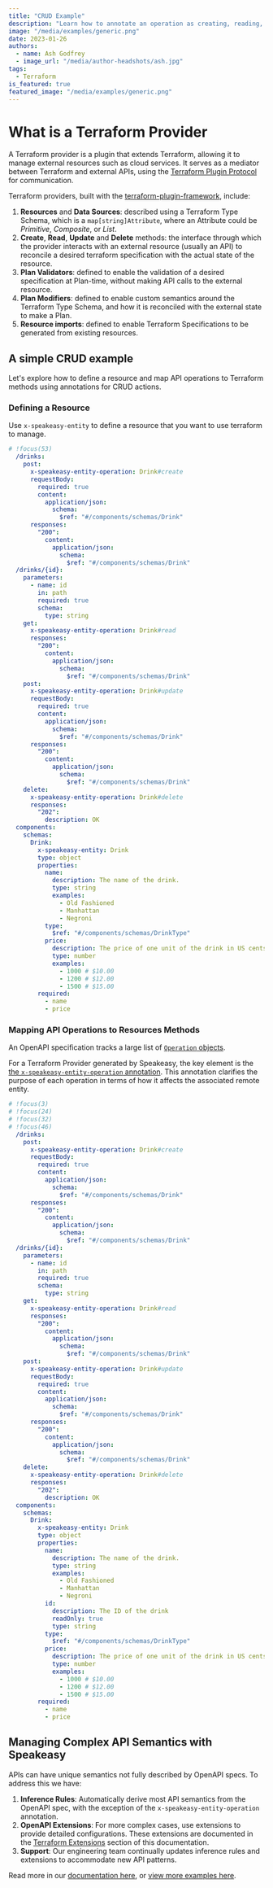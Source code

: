 ```yaml
---
title: "CRUD Example"
description: "Learn how to annotate an operation as creating, reading, updating or deleting a remote entity."
image: "/media/examples/generic.png"
date: 2023-01-26
authors:
  - name: Ash Godfrey
  - image_url: "/media/author-headshots/ash.jpg"
tags:
  - Terraform
is_featured: true
featured_image: "/media/examples/generic.png"
---
```


# What is a Terraform Provider

A Terraform provider is a plugin that extends Terraform, allowing it to manage external resources such as cloud services. It serves as a mediator between Terraform and external APIs, using the [Terraform Plugin Protocol](https://developer.hashicorp.com/terraform/plugin/terraform-plugin-protocol) for communication.

Terraform providers, built with the [terraform-plugin-framework](https://github.com/hashicorp/terraform-plugin-framework), include:

1. **Resources** and **Data Sources**: described using a Terraform Type Schema, which is a `map[string]Attribute`, where an Attribute could be _Primitive_, _Composite_, or _List_.
2. **Create**, **Read**, **Update** and **Delete** methods: the interface through which the provider interacts with an external resource (usually an API) to reconcile a desired terraform specification with the actual state of the resource.
3. **Plan Validators**: defined to enable the validation of a desired specification at Plan-time, without making API calls to the external resource.
4. **Plan Modifiers**: defined to enable custom semantics around the Terraform Type Schema, and how it is reconciled with the external state to make a Plan.
5. **Resource imports**: defined to enable Terraform Specifications to be generated from existing resources.

## A simple CRUD example

Let's explore how to define a resource and map API operations to Terraform methods using annotations for CRUD actions.

### Defining a Resource

Use `x-speakeasy-entity` to define a resource that you want to use terraform to manage.

```yaml openapi.yaml
# !focus(53)
  /drinks:
    post:
      x-speakeasy-entity-operation: Drink#create
      requestBody:
        required: true
        content:
          application/json:
            schema:
              $ref: "#/components/schemas/Drink"
      responses:
        "200":
          content:
            application/json:
              schema:
                $ref: "#/components/schemas/Drink"
  /drinks/{id}:
    parameters:
      - name: id
        in: path
        required: true
        schema:
          type: string
    get:
      x-speakeasy-entity-operation: Drink#read
      responses:
        "200":
          content:
            application/json:
              schema:
                $ref: "#/components/schemas/Drink"
    post:
      x-speakeasy-entity-operation: Drink#update
      requestBody:
        required: true
        content:
          application/json:
            schema:
              $ref: "#/components/schemas/Drink"
      responses:
        "200":
          content:
            application/json:
              schema:
                $ref: "#/components/schemas/Drink"
    delete:
      x-speakeasy-entity-operation: Drink#delete
      responses:
        "202":
          description: OK
  components:
    schemas:
      Drink:
        x-speakeasy-entity: Drink
        type: object
        properties:
          name:
            description: The name of the drink.
            type: string
            examples:
              - Old Fashioned
              - Manhattan
              - Negroni
          type:
            $ref: "#/components/schemas/DrinkType"
          price:
            description: The price of one unit of the drink in US cents.
            type: number
            examples:
              - 1000 # $10.00
              - 1200 # $12.00
              - 1500 # $15.00
        required:
          - name
          - price
```

### Mapping API Operations to Resources Methods

An OpenAPI specification tracks a large list of [`Operation` objects](https://github.com/OAI/OpenAPI-Specification/blob/main/versions/3.1.0.md#operationObject).

For a Terraform Provider generated by Speakeasy, the key element is the [the `x-speakeasy-entity-operation` annotation](/docs/terraform/extensions#the-x-speakeasy-entity-operation-annotation). This annotation clarifies the purpose of each operation in terms of how it affects the associated remote entity.

```yaml openapi.yaml
# !focus(3)
# !focus(24)
# !focus(32)
# !focus(46)
  /drinks:
    post:
      x-speakeasy-entity-operation: Drink#create
      requestBody:
        required: true
        content:
          application/json:
            schema:
              $ref: "#/components/schemas/Drink"
      responses:
        "200":
          content:
            application/json:
              schema:
                $ref: "#/components/schemas/Drink"
  /drinks/{id}:
    parameters:
      - name: id
        in: path
        required: true
        schema:
          type: string
    get:
      x-speakeasy-entity-operation: Drink#read
      responses:
        "200":
          content:
            application/json:
              schema:
                $ref: "#/components/schemas/Drink"
    post:
      x-speakeasy-entity-operation: Drink#update
      requestBody:
        required: true
        content:
          application/json:
            schema:
              $ref: "#/components/schemas/Drink"
      responses:
        "200":
          content:
            application/json:
              schema:
                $ref: "#/components/schemas/Drink"
    delete:
      x-speakeasy-entity-operation: Drink#delete
      responses:
        "202":
          description: OK
  components:
    schemas:
      Drink:
        x-speakeasy-entity: Drink
        type: object
        properties:
          name:
            description: The name of the drink.
            type: string
            examples:
              - Old Fashioned
              - Manhattan
              - Negroni
          id:
            description: The ID of the drink
            readOnly: true
            type: string
          type:
            $ref: "#/components/schemas/DrinkType"
          price:
            description: The price of one unit of the drink in US cents.
            type: number
            examples:
              - 1000 # $10.00
              - 1200 # $12.00
              - 1500 # $15.00
        required:
          - name
          - price
```

## Managing Complex API Semantics with Speakeasy

APIs can have unique semantics not fully described by OpenAPI specs. To address this we have:

1. **Inference Rules**: Automatically derive most API semantics from the OpenAPI spec, with the exception of the `x-speakeasy-entity-operation` annotation.
2. **OpenAPI Extensions**: For more complex cases, use extensions to provide detailed configurations. These extensions are documented in the [Terraform Extensions](/docs/terraform/extensions/) section of this documentation.
3. **Support**: Our engineering team continually updates inference rules and extensions to accommodate new API patterns.

Read more in our [documentation here](/docs/create-terraform), or [view more examples here](/examples/categories/terraform).
